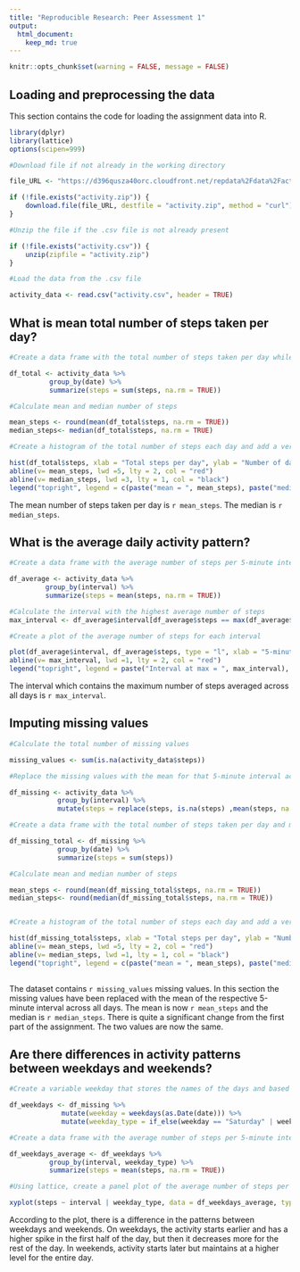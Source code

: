 ```yaml
---
title: "Reproducible Research: Peer Assessment 1"
output: 
  html_document:
    keep_md: true
---
```


```r
knitr::opts_chunk$set(warning = FALSE, message = FALSE) 
```


## Loading and preprocessing the data

This section contains the code for loading the assignment data into R.

```r

library(dplyr)
library(lattice)
options(scipen=999)

#Download file if not already in the working directory

file_URL <- "https://d396qusza40orc.cloudfront.net/repdata%2Fdata%2Factivity.zip"

if (!file.exists("activity.zip")) {
	download.file(file_URL, destfile = "activity.zip", method = "curl")
}

#Unzip the file if the .csv file is not already present

if (!file.exists("activity.csv")) {
	unzip(zipfile = "activity.zip")
}

#Load the data from the .csv file

activity_data <- read.csv("activity.csv", header = TRUE)
```



## What is mean total number of steps taken per day?




```r

#Create a data frame with the total number of steps taken per day while ignoring missing values

df_total <- activity_data %>%
          group_by(date) %>%
          summarize(steps = sum(steps, na.rm = TRUE))

#Calculate mean and median number of steps

mean_steps <- round(mean(df_total$steps, na.rm = TRUE))
median_steps<- median(df_total$steps, na.rm = TRUE)

#Create a histogram of the total number of steps each day and add a vertical line for mean and median

hist(df_total$steps, xlab = "Total steps per day", ylab = "Number of days", main = "Frequency of total steps per day")
abline(v= mean_steps, lwd =5, lty = 2, col = "red")
abline(v= median_steps, lwd =3, lty = 1, col = "black")
legend("topright", legend = c(paste("mean = ", mean_steps), paste("median = ", median_steps)), lwd = c(5,3), lty = c(2,1), col = c("red","black"))


```

The mean number of steps taken per day is `r mean_steps`. The median is `r median_steps`.


## What is the average daily activity pattern?

```r

#Create a data frame with the average number of steps per 5-minute interval across all days

df_average <- activity_data %>%
         group_by(interval) %>%
         summarize(steps = mean(steps, na.rm = TRUE))

#Calculate the interval with the highest average number of steps
max_interval <- df_average$interval[df_average$steps == max(df_average$steps)]

#Create a plot of the average number of steps for each interval

plot(df_average$interval, df_average$steps, type = "l", xlab = "5-minute interval", ylab = "Average number of steps", main = "Average steps by 5-minute intervals")
abline(v= max_interval, lwd =1, lty = 2, col = "red")
legend("topright", legend = paste("Interval at max = ", max_interval), lwd = 1, lty = 2, col = "red")

```

The interval which contains the maximum number of steps averaged across all days is `r max_interval`.

## Imputing missing values

```r

#Calculate the total number of missing values

missing_values <- sum(is.na(activity_data$steps))

#Replace the missing values with the mean for that 5-minute interval across all days.

df_missing <- activity_data %>%
            group_by(interval) %>%
            mutate(steps = replace(steps, is.na(steps) ,mean(steps, na.rm = TRUE)))

#Create a data frame with the total number of steps taken per day and missing data filled in.

df_missing_total <- df_missing %>%
            group_by(date) %>%
            summarize(steps = sum(steps))

#Calculate mean and median number of steps

mean_steps <- round(mean(df_missing_total$steps, na.rm = TRUE))
median_steps<- round(median(df_missing_total$steps, na.rm = TRUE))


#Create a histogram of the total number of steps each day and add a vertical line for mean and median

hist(df_missing_total$steps, xlab = "Total steps per day", ylab = "Number of days", main = "Frequency of total steps per day")
abline(v= mean_steps, lwd =5, lty = 2, col = "red")
abline(v= median_steps, lwd =1, lty = 1, col = "black")
legend("topright", legend = c(paste("mean = ", mean_steps), paste("median = ", median_steps)), lwd = c(5,1), lty = c(2,1), col = c("red","black"))
 

```

The dataset contains `r missing_values` missing values. In this section the missing values have been replaced with the mean of the respective 5-minute interval across all days. The mean is now `r mean_steps` and the median is `r median_steps`. There is quite a significant change from the first part of the assignment. The two values are now the same.


## Are there differences in activity patterns between weekdays and weekends?


```r

#Create a variable weekday that stores the names of the days and based on that create another variable that identifies the days as either weekend or weekday.

df_weekdays <- df_missing %>%
             mutate(weekday = weekdays(as.Date(date))) %>%
             mutate(weekday_type = if_else(weekday == "Saturday" | weekday == "Sunday", "Weekend" , "Weekday"))

#Create a data frame with the average number of steps per 5-minute interval and group by weekend and weekday.

df_weekdays_average <- df_weekdays %>%
          group_by(interval, weekday_type) %>%
          summarize(steps = mean(steps, na.rm = TRUE))

#Using lattice, create a panel plot of the average number of steps per interval for the two categories

xyplot(steps ~ interval | weekday_type, data = df_weekdays_average, type = "l", layout = c(1,2), xlab = "5-minute interval", ylab = "Average number of steps", main = "Average steps by 5-minute intervals")

```

According to the plot, there is a difference in the patterns between weekdays and weekends. On weekdays, the activity starts earlier and has a higher spike in the first half of the day, but then it decreases more for the rest of the day. In weekends, activity starts later but maintains at a higher level for the entire day.

